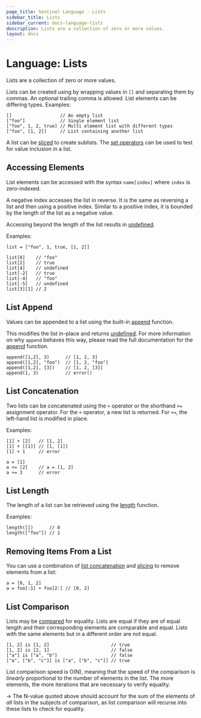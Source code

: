 ```yaml
---
page_title: Sentinel Language - Lists
sidebar_title: Lists
sidebar_current: docs-language-lists
description: Lists are a collection of zero or more values.
layout: docs
---
```


# Language: Lists

Lists are a collection of zero or more values.

Lists can be created using by wrapping values in `[]` and separating them
by commas. An optional trailing comma is allowed. List elements can be
differing types. Examples:

```sentinel
[]                  // An empty list
["foo"]             // Single element list
["foo", 1, 2, true] // Multi element list with different types
["foo", [1, 2]]     // List containing another list
```

A list can be [sliced](/sentinel/language/slices) to create sublists.
The [set operators](/sentinel/language/boolexpr#set-operators) can be used
to test for value inclusion in a list.

## Accessing Elements

List elements can be accessed with the syntax `name[index]` where
`index` is zero-indexed.

A negative index accesses the list in reverse. It is the same as
reversing a list and then using a positive index. Similar to a positive
index, it is bounded by the length of the list as a negative value.

Accessing beyond the length of the list results in
[undefined](/sentinel/language/undefined).

Examples:

```sentinel
list = ["foo", 1, true, [1, 2]]

list[0]    // "foo"
list[2]    // true
list[4]    // undefined
list[-2]   // true
list[-4]   // "foo"
list[-5]   // undefined
list[3][1] // 2
```

## List Append

Values can be appended to a list using the built-in
[append](/sentinel/language/funcs/append) function.

This modifies the list in-place and returns
[undefined](/sentinel/language/undefined). For more information on
why `append` behaves this way, please read the full documentation for the
[append](/sentinel/language/funcs/append) function.

```sentinel
append([1,2], 3)      // [1, 2, 3]
append([1,2], "foo")  // [1, 2, "foo"]
append([1,2], [3])    // [1, 2, [3]]
append(1, 3)          // error()
```

## List Concatenation

Two lists can be concatenated using the `+` operator or the shorthand
`+=` assignment operator. For the `+` operator, a new list is returned.
For `+=`, the left-hand list is modified in place.

Examples:

```sentinel
[1] + [2]   // [1, 2]
[1] + [[1]] // [1, [1]]
[1] + 1     // error

a = [1]
a += [2]    // a = [1, 2]
a += 3      // error
```

## List Length

The length of a list can be retrieved using the
[length](/sentinel/language/funcs/length) function.

Examples:

```sentinel
length([])      // 0
length(["foo"]) // 1
```

## Removing Items From a List

You can use a combination of [list concatenation](#list-concatenation) and
[slicing](/sentinel/language/slices) to remove elements from a list:

```sentinel
a = [0, 1, 2]
a = foo[:1] + foo[2:] // [0, 2]
```

## List Comparison

Lists may be [compared](/sentinel/language/boolexpr#comparison-operators)
for equality. Lists are equal if they are of equal length and their
corresponding elements are comparable and equal. Lists with the same elements
but in a different order are not equal.

```sentinel
[1, 2] is [1, 2]                       // true
[1, 2] is [2, 1]                       // false
["a"] is ["a", "b"]                    // false
["a", ["b", "c"]] is ["a", ["b", "c"]] // true
```

List comparison speed is O(N), meaning that the speed of the comparison is
_linearly_ proportional to the number of elements in the list. The more
elements, the more iterations that are necessary to verify equality.

-> The N-value quoted above should account for the sum of the elements of _all_
lists in the subjects of comparison, as list comparison will recurse into these
lists to check for equality.
